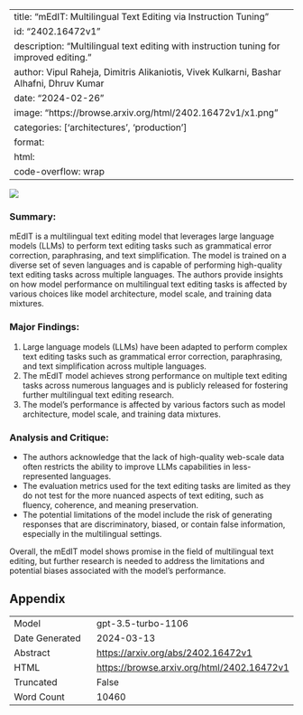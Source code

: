 
---
title: "mEdIT: Multilingual Text Editing via Instruction Tuning"
id: "2402.16472v1"
description: "Multilingual text editing with instruction tuning for improved editing."
author: Vipul Raheja, Dimitris Alikaniotis, Vivek Kulkarni, Bashar Alhafni, Dhruv Kumar
date: "2024-02-26"
image: "https://browse.arxiv.org/html/2402.16472v1/x1.png"
categories: ['architectures', 'production']
format:
  html:
    code-overflow: wrap
---

![](https://browse.arxiv.org/html/2402.16472v1/x1.png)

### **Summary:**
mEdIT is a multilingual text editing model that leverages large language models (LLMs) to perform text editing tasks such as grammatical error correction, paraphrasing, and text simplification. The model is trained on a diverse set of seven languages and is capable of performing high-quality text editing tasks across multiple languages. The authors provide insights on how model performance on multilingual text editing tasks is affected by various choices like model architecture, model scale, and training data mixtures.

### Major Findings:
1. Large language models (LLMs) have been adapted to perform complex text editing tasks such as grammatical error correction, paraphrasing, and text simplification across multiple languages.
2. The mEdIT model achieves strong performance on multiple text editing tasks across numerous languages and is publicly released for fostering further multilingual text editing research.
3. The model's performance is affected by various factors such as model architecture, model scale, and training data mixtures.

### Analysis and Critique:
- The authors acknowledge that the lack of high-quality web-scale data often restricts the ability to improve LLMs capabilities in less-represented languages.
- The evaluation metrics used for the text editing tasks are limited as they do not test for the more nuanced aspects of text editing, such as fluency, coherence, and meaning preservation.
- The potential limitations of the model include the risk of generating responses that are discriminatory, biased, or contain false information, especially in the multilingual settings.

Overall, the mEdIT model shows promise in the field of multilingual text editing, but further research is needed to address the limitations and potential biases associated with the model's performance.

## Appendix

|          |          |
|----------|----------|
| Model     | gpt-3.5-turbo-1106       |
| Date Generated     | 2024-03-13       |
| Abstract | [https://arxiv.org/abs/2402.16472v1](https://arxiv.org/abs/2402.16472v1)        |
| HTML     | [https://browse.arxiv.org/html/2402.16472v1](https://browse.arxiv.org/html/2402.16472v1)       |
| Truncated       | False       |
| Word Count       | 10460       |